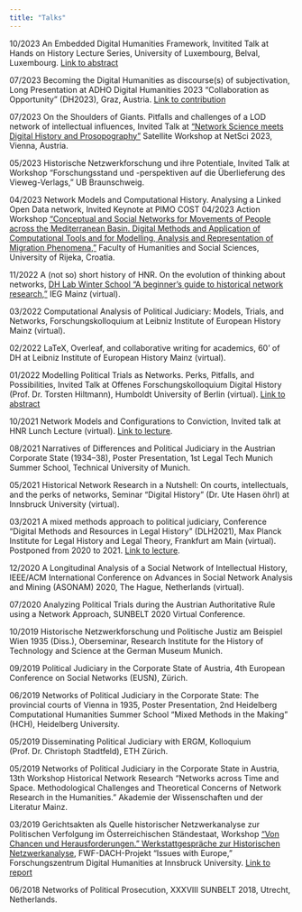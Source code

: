 ```yaml
---
title: "Talks"
---
```


10/2023 An Embedded Digital Humanities Framework, Invitited Talk at Hands on History Lecture Series, University of Luxembourg, Belval, Luxembourg. [Link to abstract](https://www.c2dh.uni.lu/de/events/embedded-digital-humanities-framework-historical-research)

07/2023 Becoming the Digital Humanities as discourse(s) of subjectivation, Long Presentation at ADHO Digital Humanities 2023 “Collaboration as Opportunity” (DH2023), Graz, Austria. [Link to contribution](https://zenodo.org/records/8107606)

07/2023 On the Shoulders of Giants. Pitfalls and challenges of a LOD network of intellectual influences, Invited Talk at ["Network Science meets Digital History and Prosopography"](https://sites.google.com/view/nsdhp2023/home-page) Satellite Workshop at NetSci 2023, Vienna, Austria.

05/2023 Historische Netzwerkforschung und ihre Potentiale, Invited Talk at Workshop “Forschungsstand und -perspektiven auf die Überlieferung des Vieweg-Verlags,” UB Braunschweig.

04/2023 Network Models and Computational History. Analysing a Linked Open Data network, Invited Keynote at PIMO COST 04/2023 Action Workshop [“Conceptual and Social Networks for Movements of People across the Mediterranean Basin. Digital Methods and Application of Computational Tools and for Modelling, Analysis and Representation of Migration Phenomena,”](https://cji.uniri.hr/pimo/) Faculty of Humanities and Social Sciences, University of Rijeka, Croatia.

11/2022 A (not so) short history of HNR. On the evolution of thinking about networks, [DH Lab Winter School “A beginner’s guide to historical network research,”](https://ieg-dhr.github.io/hnr-winterschool/) IEG Mainz (virtual).

03/2022 Computational Analysis of Political Judiciary: Models, Trials, and Networks, Forschungskolloquium at Leibniz Institute of European History Mainz (virtual).

02/2022 LaTeX, Overleaf, and collaborative writing for academics, 60’ of DH at Leibniz Institute of European History Mainz (virtual).

01/2022 Modelling Political Trials as Networks. Perks, Pitfalls, and Possibilities, Invited Talk at Offenes Forschungskolloquium Digital History (Prof. Dr. Torsten Hiltmann), Humboldt University of Berlin (virtual). [Link to abstract](https://dhistory.hypotheses.org/1080)

10/2021 Network Models and Configurations to Conviction, Invited talk at HNR Lunch Lecture (virtual). [Link to lecture](https://www.youtube.com/watch?v=5WH1-W2VMYk).

08/2021 Narratives of Differences and Political Judiciary in the Austrian Corporate State (1934–38), Poster Presentation, 1st Legal Tech Munich Summer School, Technical University of Munich.

05/2021 Historical Network Research in a Nutshell: On courts, intellectuals, and the perks of networks, Seminar “Digital History” (Dr. Ute Hasen ̈ohrl) at Innsbruck University (virtual).

03/2021 A mixed methods approach to political judiciary, Conference “Digital Methods and Resources in Legal History” (DLH2021), Max Planck Institute for Legal History and Legal Theory, Frankfurt am Main (virtual). Postponed from 2020 to 2021. [Link to lecture](https://www.lhlt.mpg.de/dlh2021).

12/2020 A Longitudinal Analysis of a Social Network of Intellectual History, IEEE/ACM International Conference on Advances in Social Network Analysis and Mining (ASONAM) 2020, The Hague, Netherlands (virtual).

07/2020 Analyzing Political Trials during the Austrian Authoritative Rule using a Network Approach, SUNBELT 2020 Virtual Conference.

10/2019 Historische Netzwerkforschung und Politische Justiz am Beispiel Wien 1935 (Diss.), Oberseminar, Research Institute for the History of Technology and Science at the German Museum Munich.

09/2019 Political Judiciary in the Corporate State of Austria, 4th European Conference on Social Networks (EUSN), Zürich.

06/2019 Networks of Political Judiciary in the Corporate State: The provincial courts of Vienna in 1935, Poster Presentation, 2nd Heidelberg Computational Humanities Summer School “Mixed Methods in the Making” (HCH), Heidelberg University.

05/2019 Disseminating Political Judiciary with ERGM, Kolloquium (Prof. Dr. Christoph Stadtfeld), ETH Zürich.

05/2019 Networks of Political Judiciary in the Corporate State in Austria, 13th Workshop Historical Network Research “Networks across Time and Space. Methodological Challenges and Theoretical Concerns of Network Research in the Humanities.” Akademie der Wissenschaften und der Literatur Mainz.

03/2019 Gerichtsakten als Quelle historischer Netzwerkanalyse zur Politischen Verfolgung im Österreichischen Ständestaat, Workshop [“Von Chancen und Herausforderungen.” Werkstattgespräche zur Historischen Netzwerkanalyse](https://www.hsozkult.de/event/id/event-89362), FWF-DACH-Projekt “Issues with Europe,” Forschungszentrum Digital Humanities at Innsbruck University. [Link to report](https://www.hsozkult.de/conferencereport/id/fdkn-126843)

06/2018 Networks of Political Prosecution, XXXVIII SUNBELT 2018, Utrecht, Netherlands.

